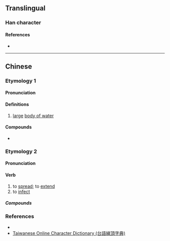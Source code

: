 {{character info/new}}
==Translingual==

===Han character===
{{Han char|rn=85|rad=水|as=09|sn=12|four=32189|canj=EUMF|ids=⿰氵炭}}

====References====
* {{Han ref|kx=0637.220|dkj=17851|dj=1044.170|hdz=31678.010|uh=6E60|ud=28256|bh=DA45|bd=55877}}

----

==Chinese==
{{zh-forms}}

===Etymology 1===

====Pronunciation====
{{zh-pron
|m=tàn
|c=taan3
|h=
|mn=thàn
|mc=y
|oc=y
|cat=
}}

====Definitions====
{{zh-hanzi}}

# {{zh-obsolete}} [[large]] [[body of water]]

====Compounds====
* {{zh-l|湠漫}}

===Etymology 2===

====Pronunciation====
{{zh-pron
|mn=thòaⁿ
|cat=v
}}

====Verb====
{{zh-verb}} {{tcx|Min Nan|lang=zh}}

# to [[spread]]; to [[extend]]
# to [[infect]]

=====Compounds=====
{{zh-der|白湠:pe̍h-thòaⁿ|生湠:seⁿ-thòaⁿ, siⁿ-thòaⁿ|湠欉:thòaⁿ-châng|湠種:thòaⁿ-chéng|湠草:thòaⁿ-chháu|湠開:thòaⁿ--khui|湠囝:thòaⁿ-kiáⁿ|湠卵:thòaⁿ-nn̄g|湠澹:thòaⁿ-tâm}}

===References===
* {{thcwd|8572}}
* [http://210.240.194.97/tg/jitian/tgjt.asp Taiwanese Online Character Dictionary (台語線頂字典)]